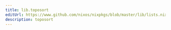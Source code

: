 ```yaml
---
title: lib.toposort
editUrl: https://www.github.com/nixos/nixpkgs/blob/master/lib/lists.nix#L523C14
description: toposort
---
```




<LinkCard
    title="Contribute Now!"
    description="API Documentation is done in our source code"
    href="https://www.github.com/nixos/nixpkgs/blob/master/lib/lists.nix#L523C14"
/>

